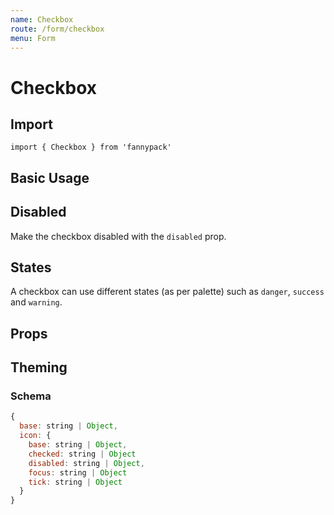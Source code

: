 ```yaml
---
name: Checkbox
route: /form/checkbox
menu: Form
---
```



# Checkbox

## Import

`import { Checkbox } from 'fannypack'`

## Basic Usage

<Playground>
  <Checkbox label="Click me" />
</Playground>

## Disabled

Make the checkbox disabled with the `disabled` prop.

<Playground>
  <Checkbox disabled label="Click me" />
</Playground>

## States

A checkbox can use different states (as per palette) such as `danger`, `success` and `warning`.

<Playground>
  <Checkbox state="danger" label="Click me" />
  <Checkbox state="success" label="Click me" />
  <Checkbox state="warning" label="Click me" />
  <Checkbox state="primary" label="Click me" />
</Playground>

## Props

<PropsTable of={Checkbox} />

## Theming

### Schema

```jsx
{
  base: string | Object,
  icon: {
    base: string | Object,
    checked: string | Object
    disabled: string | Object,
    focus: string | Object
    tick: string | Object
  }
}
```
